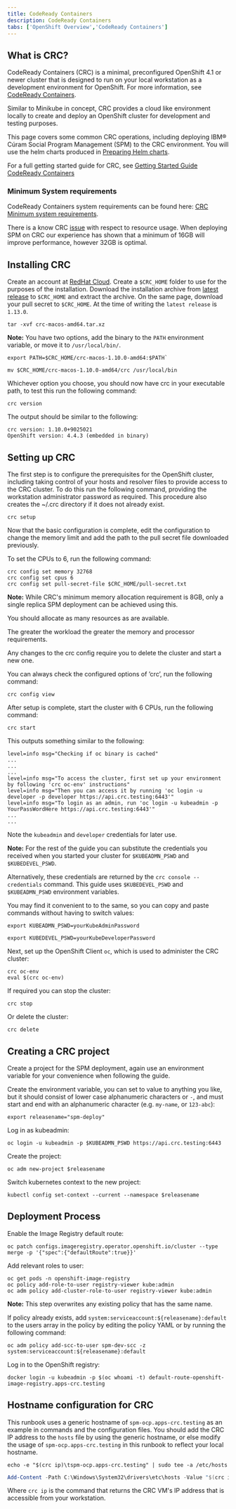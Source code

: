 ```yaml
---
title: CodeReady Containers
description: CodeReady Containers
tabs: ['OpenShift Overview','CodeReady Containers']
---
```


## What is CRC?

CodeReady Containers (CRC) is a minimal, preconfigured OpenShift 4.1 or newer cluster that is designed to run on your local workstation as a development environment for OpenShift.
For more information, see [CodeReady Containers](https://github.com/code-ready/crc).

Similar to Minikube in concept, CRC provides a cloud like environment locally to create and deploy an OpenShift cluster for development and testing purposes.

This page covers some common CRC operations, including deploying IBM® Cúram Social Program Management (SPM) to the CRC environment. You will use the helm charts produced in [Preparing Helm charts](/deployment/hc_deployment).

For a full getting started guide for CRC, see [Getting Started Guide CodeReady Containers](https://access.redhat.com/documentation/en-us/red_hat_codeready_containers/1.8/html/getting_started_guide/index)

### Minimum System requirements

CodeReady Containers system requirements can be found here: [CRC Minimum system requirements](https://code-ready.github.io/crc/#minimum-system-requirements_gsg).

<InlineNotification>

There is a know CRC [issue](https://github.com/code-ready/crc/issues/557) with respect to resource usage. When deploying SPM on CRC our experience has shown that a minimum of 16GB will improve performance, however 32GB is optimal.

</InlineNotification>

## Installing CRC

Create an account at [RedHat Cloud](https://www.redhat.com/).
Create a `$CRC_HOME` folder to use for the purposes of the installation.
Download the installation archive from [latest release](https://cloud.redhat.com/openshift/install/crc/installer-provisioned) to `$CRC_HOME` and extract the archive.
On the same page, download your pull secret to `$CRC_HOME`. At the time of writing the `latest release` is `1.13.0`.

```shell
tar -xvf crc-macos-amd64.tar.xz
```

<InlineNotification>

**Note:**  You have two options, add the binary to the `PATH` environment variable, or move it to `/usr/local/bin/`.

</InlineNotification>

<Tabs>

<Tab label="Add to the PATH">
<Row>
<Column>

```shell
export PATH=$CRC_HOME/crc-macos-1.10.0-amd64:$PATH`
```

</Column>
</Row>
</Tab>

<Tab label="/usr/bin/local ">
<Row>
<Column>

```shell
mv $CRC_HOME/crc-macos-1.10.0-amd64/crc /usr/local/bin
```

</Column>
</Row>
</Tab>
</Tabs>

Whichever option you choose, you should now have crc in your executable path, to test this run the following command:

```shell
crc version
```

The output should be similar to the following:

```
crc version: 1.10.0+9025021
OpenShift version: 4.4.3 (embedded in binary)
```

## Setting up CRC

The first step is to configure the prerequisites for the OpenShift cluster, including taking control of your hosts and resolver files to provide access to the CRC cluster.
To do this run the following command, providing the workstation administrator password as required.
This procedure also creates the ~/.crc directory if it does not already exist.

```shell
crc setup
```

Now that the basic configuration is complete, edit the configuration to change the memory limit and add the path to the pull secret file downloaded previously.

To set the CPUs to 6, run the following command:

```shell
crc config set memory 32768
crc config set cpus 6
crc config set pull-secret-file $CRC_HOME/pull-secret.txt
```

<InlineNotification>

**Note:**  While CRC's minimum memory allocation requirement is 8GB, only a single replica SPM deployment can be achieved using this.

You should allocate as many resources as are available.

The greater the workload the greater the memory and processor requirements.

Any changes to the crc config require you to delete the cluster and start a new one.

</InlineNotification>

You can always check the configured options of ’crc’, run the following command:

```shell
crc config view
```

After setup is complete, start the cluster with 6 CPUs, run the following command:

```shell
crc start
```

This outputs something similar to the following:

```
level=info msg="Checking if oc binary is cached"
...
...
...
level=info msg="To access the cluster, first set up your environment by following 'crc oc-env' instructions"
level=info msg="Then you can access it by running 'oc login -u developer -p developer https://api.crc.testing:6443'"
level=info msg="To login as an admin, run 'oc login -u kubeadmin -p YourPassWordHere https://api.crc.testing:6443'"
...
...
```

Note the `kubeadmin` and `developer` credentials for later use.

<InlineNotification>

**Note:**  For the rest of the guide you can substitute the credentials you received when you started your cluster for `$KUBEADMN_PSWD` and `$KUBEDEVEL_PSWD`.

Alternatively, these credentials are returned by the `crc console --credentials` command.
This guide uses `$KUBEDEVEL_PSWD` and `$KUBEADMN_PSWD` environment variables.

You may find it convenient to to the same, so you can copy and paste commands without having to switch values:

`export KUBEADMN_PSWD=yourKubeAdminPassword`

`export KUBEDEVEL_PSWD=yourKubeDeveloperPassword`

</InlineNotification>

Next, set up the OpenShift Client `oc`, which is used to administer the CRC cluster:

```shell
crc oc-env
eval $(crc oc-env)
```

If required you can stop the cluster:

```shell
crc stop
```

Or delete the cluster:

```shell
crc delete
```

## Creating a CRC project

Create a project for the SPM deployment, again use an environment variable for your convenience when following the guide.

Create the environment variable, you can set to value to anything you like, but it should consist of lower case alphanumeric characters or `-`, and must start and end with an alphanumeric character (e.g. `my-name`,  or `123-abc`):

```shell
export releasename="spm-deploy"
```

Log in as kubeadmin:

```shell
oc login -u kubeadmin -p $KUBEADMN_PSWD https://api.crc.testing:6443
```

Create the project:

```shell
oc adm new-project $releasename
```

Switch kubernetes context to the new project:

```shell
kubectl config set-context --current --namespace $releasename
```

## Deployment Process

Enable the Image Registry default route:

```shell
oc patch configs.imageregistry.operator.openshift.io/cluster --type merge -p '{"spec":{"defaultRoute":true}}'

```

Add relevant roles to user:

```shell
oc get pods -n openshift-image-registry
oc policy add-role-to-user registry-viewer kube:admin
oc adm policy add-cluster-role-to-user registry-viewer kube:admin
```

<InlineNotification>

**Note:**  This step overwrites any existing policy that has the same name.

If policy already exists, add `system:serviceaccount:${releasename}:default` to the users array in the policy by editing the policy YAML or by running the following command:

`oc adm policy add-scc-to-user spm-dev-scc -z system:serviceaccount:${releasename}:default`

</InlineNotification>

Log in to the OpenShift registry:

```shell
docker login -u kubeadmin -p $(oc whoami -t) default-route-openshift-image-registry.apps-crc.testing
```

## Hostname configuration for CRC

This runbook uses a generic hostname of `spm-ocp.apps-crc.testing` as an example in commands and the configuration files.
You should add the CRC IP address to the `hosts` file by using the generic hostname, or else modify the usage of `spm-ocp.apps-crc.testing` in this runbook to reflect your local hostname.

<Tabs>

<Tab label="Mac/Linux">
<Row>
<Column>

```shell
echo -e "$(crc ip)\tspm-ocp.apps-crc.testing" | sudo tee -a /etc/hosts
```

</Column>
</Row>
</Tab>

<Tab label="Windows">
<Row>
<Column>

```powershell
Add-Content -Path C:\Windows\System32\drivers\etc\hosts -Value "$(crc ip)\tspm-ocp.apps-crc.testing" -Force
```

</Column>
</Row>
</Tab>

</Tabs>

Where `crc ip` is the command that returns the CRC VM's IP address that is accessible from your workstation.
